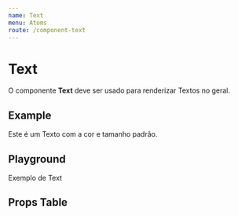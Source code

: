 ```yaml
---
name: Text
menu: Atoms
route: /component-text
---
```


# Text
O componente **Text** deve ser usado para renderizar Textos no geral.

## Example
<Text>Este é um Texto com a cor e tamanho padrão.</Text>

## Playground
<Playground>
  <Text strong={true} color="primary" size="lg">Exemplo de Text</Text>
</Playground>

## Props Table
<PropsTable of={TextStyled} />